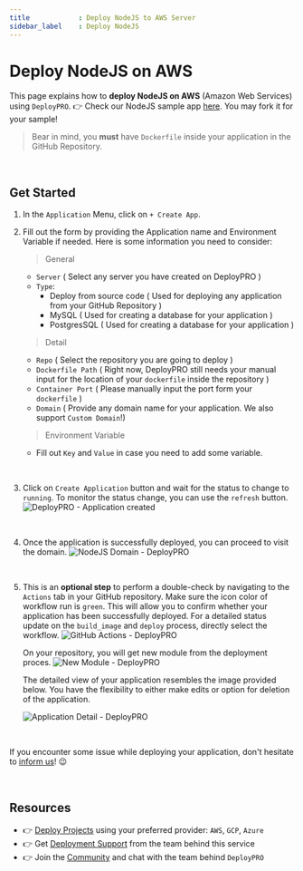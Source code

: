 ```yaml
---
title            : Deploy NodeJS to AWS Server
sidebar_label    : Deploy NodeJS
---
```


# Deploy NodeJS on AWS

This page explains how to **deploy NodeJS on AWS** (Amazon Web Services) using `DeployPRO`. 👉 Check our NodeJS sample app [here](https://github.com/app-generator/deploypro-nodejs). You may fork it for your sample!

> Bear in mind, you **must** have `Dockerfile` inside your application in the GitHub Repository.

<br />

## Get Started

1. In the `Application` Menu, click on `+ Create App`.
2. Fill out the form by providing the Application name and Environment Variable if needed. Here is some information you need to consider:

    > General

    - `Server` ( Select any server you have created on DeployPRO )
    - `Type`:
        - Deploy from source code ( Used for deploying any application from your GitHub Repository )
        - MySQL ( Used for creating a database for your application )
        - PostgresSQL ( Used for creating a database for your application )

    > Detail

    - `Repo` ( Select the repository you are going to deploy )
    - `Dockerfile Path` ( Right now, DeployPRO still needs your manual input for the location of your `dockerfile` inside the repository )
    - `Container Port` ( Please manually input the port form your `dockerfile` )
    - `Domain` ( Provide any domain name for your application. We also support `Custom Domain`!)

    > Environment Variable

    - Fill out `Key` and `Value` in case you need to add some variable.

<br />

3. Click on `Create Application` button and wait for the status to change to `running`. To monitor the status change, you can use the `refresh` button.
![DeployPRO - Application created](https://github.com/app-generator/deploypro-docs/assets/46531367/93adf3fb-88ec-4512-97f2-68668e006e7d)
<br />

4. Once the application is successfully deployed, you can proceed to visit the domain.
![NodeJS Domain - DeployPRO](https://github.com/app-generator/deploypro-docs/assets/46531367/d5f5c90c-7cf1-44a0-b1ce-309a4d0d3a61)
<br />

5. This is an **optional step** to perform a double-check by navigating to the `Actions` tab in your GitHub repository. Make sure the icon color of workflow run is `green`. This will allow you to confirm whether your application has been successfully deployed. For a detailed status update on the `build_image` and `deploy` process, directly select the workflow.
    ![GitHub Actions - DeployPRO](https://github.com/app-generator/deploypro-docs/assets/46531367/7462a242-9f3e-4baa-adf4-b275eaf44bee)
    <br />

    On your repository, you will get new module from the deployment proces.
    ![New Module - DeployPRO](https://github.com/app-generator/deploypro-docs/assets/46531367/d2b3843d-b673-4a76-ae31-837d8a70acd3)
    <br />

    The detailed view of your application resembles the image provided below. You have the flexibility to either make edits or option for deletion of the application.

    ![Application Detail - DeployPRO](https://github.com/app-generator/deploypro-docs/assets/46531367/8f9c0ed1-e0f5-4aed-874b-30f5f4d638de)

    <br />

If you encounter some issue while deploying your application, don't hesitate to [inform us](https://discord.gg/qQhjQZhnur)! 😉

<br /> 

## Resources

- 👉 [Deploy Projects](https://deploypro.dev/) using your preferred provider: `AWS`, `GCP`, `Azure`
- 👉 Get [Deployment Support](https://deploypro.dev/support/) from the team behind this service
- 👉 Join the [Community](https://discord.gg/qQhjQZhnur) and chat with the team behind `DeployPRO`
